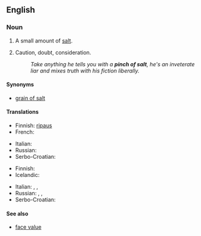 ==English==

===Noun===
{{en-noun|head=[[pinch]] [[of]] [[salt]]|pinches of salt}}

# A small amount of [[salt]].
# {{context|figuratively|lang=en}} Caution, doubt, consideration.
#: ''Take anything he tells you with a '''pinch of salt''', he's an inveterate liar and mixes truth with his fiction liberally.''

====Synonyms====
* [[grain of salt]]

====Translations====
{{trans-top|small amount of salt}}
* Finnish: [[ripaus#Finnish|ripaus]] {{t|fi|suolaa}}
* French: {{t|fr|pincée de sel|f}}
{{trans-mid}}
* Italian: {{t|it|pizzico di sale}}
* Russian: {{t|ru|щепо́тка со́ли|f}}
* Serbo-Croatian: {{t|sh|zrno soli|n}}
{{trans-bottom}}

{{trans-top|caution}}
* Finnish: {{t|fi|varauksella}}
* Icelandic: {{qualifier|with a pinch of salt}} {{t+|is|fyrirvari|alt=með fyrirvara}}
{{trans-mid}}
* Italian: {{t|it|con le pinze}}, {{t+|it|cautela}}, {{t+|it|dubbio}}
* Russian: {{t+|ru|осторо́жность}}, {{t+|ru|предосторо́жность}}, 
* Serbo-Croatian: {{t|sh|zrno soli|n}}
{{trans-bottom}}

====See also====
* [[face value]]